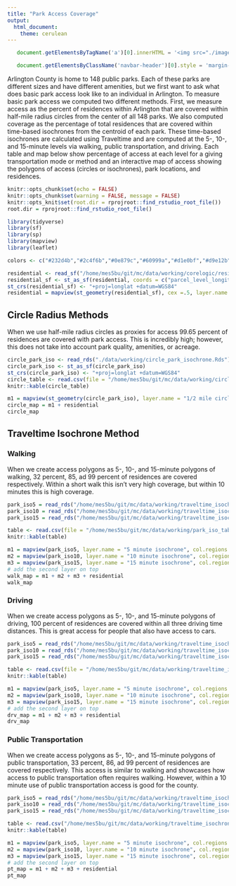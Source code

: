 ```yaml
---
title: "Park Access Coverage"
output: 
  html_document:
    theme: cerulean
---
```

```js

   document.getElementsByTagName('a')[0].innerHTML = '<img src="./images/DSPG_white-01.png" width="120px" />'

   document.getElementsByClassName('navbar-header')[0].style = 'margin-top:-10px;'

```

Arlington County is home to 148 public parks. Each of these parks are different sizes and have different amenities, but we first want to ask what does basic park access look like to an individual in Arlington. To measure basic park access we computed two different methods. First, we measure access as the percent of residences within Arlington that are covered within half-mile radius circles from the center of all 148 parks. We also computed coverage as the percentage of total residences that are covered within time-based isochrones from the centroid of each park. These time-based isochrones are calculated using Traveltime and are computed at the 5-, 10-, and 15-minute levels via walking, public transportation, and driving. Each table and map below show percentage of access at each level for a giving transportation mode or method and an interactive map of access showing the polygons of access (circles or isochrones), park locations, and residences. 
```r
knitr::opts_chunk$set(echo = FALSE)
knitr::opts_chunk$set(warning = FALSE, message = FALSE) 
knitr::opts_knit$set(root.dir = rprojroot::find_rstudio_root_file())
root.dir = rprojroot::find_rstudio_root_file()

library(tidyverse)
library(sf)
library(sp)
library(mapview)
library(leaflet)

colors <- c("#232d4b","#2c4f6b","#0e879c","#60999a","#d1e0bf","#d9e12b","#e6ce3a","#e6a01d","#e57200","#fdfdfd")

residential <- read_sf("/home/mes5bu/git/mc/data/working/corelogic/residential.csv")
residential_sf <- st_as_sf(residential, coords = c("parcel_level_longitude", "parcel_level_latitude"))
st_crs(residential_sf) <- "+proj=longlat +datum=WGS84"
residential = mapview(st_geometry(residential_sf), cex =.5, layer.name = "residential areas", color = colors[5])
```

## Circle Radius Methods

When we use half-mile radius circles as proxies for access 99.65 percent of residences are covered with park access. This is incredibly high; however, this does not take into account park quality, amenities, or acreage.

```r
circle_park_iso <- read_rds("./data/working/circle_park_isochrone.Rds")
circle_park_iso <- st_as_sf(circle_park_iso)
st_crs(circle_park_iso) <- "+proj=longlat +datum=WGS84"
circle_table <- read.csv(file = "/home/mes5bu/git/mc/data/working/circle_park_iso_table.csv")
knitr::kable(circle_table)
```

```r
m1 = mapview(st_geometry(circle_park_iso), layer.name = "1/2 mile circle", col.regions = colors[1])
circle_map = m1 + residential
circle_map
```

## Traveltime Isochrone Method

### Walking

When we create access polygons as 5-, 10-, and 15-minute polygons of walking, 32 percent, 85, ad 99 percent of residences are covered respectively. Within a short walk this isn't very high coverage, but within 10 minutes this is high coverage.

```r
park_iso5 = read_rds("/home/mes5bu/git/mc/data/working/traveltime_isochrones/park_intersect_w_5.Rds")
park_iso10 = read_rds("/home/mes5bu/git/mc/data/working/traveltime_isochrones/park_intersect_w_10.Rds")
park_iso15 = read_rds("/home/mes5bu/git/mc/data/working/traveltime_isochrones/park_intersect_w_15.Rds")

table <- read.csv(file = "/home/mes5bu/git/mc/data/working/park_iso_table.csv")
knitr::kable(table)
```

```r
m1 = mapview(park_iso5, layer.name = "5 minute isochrone", col.regions = colors[1])
m2 = mapview(park_iso10, layer.name = "10 minute isochrone", col.regions = colors[2])
m3 = mapview(park_iso15, layer.name = "15 minute isochrone", col.regions = colors[3])
# add the second layer on top
walk_map = m1 + m2 + m3 + residential
walk_map
```

### Driving

When we create access polygons as 5-, 10-, and 15-minute polygons of driving, 100 percent of residences are covered within all three driving time distances. This is great access for people that also have access to cars.

```r
park_iso5 = read_rds("/home/mes5bu/git/mc/data/working/traveltime_isochrones/park_intersect_drv_5.Rds")
park_iso10 = read_rds("/home/mes5bu/git/mc/data/working/traveltime_isochrones/park_intersect_drv_10.Rds")
park_iso15 = read_rds("/home/mes5bu/git/mc/data/working/traveltime_isochrones/park_intersect_drv_15.Rds")

table <- read.csv(file = "/home/mes5bu/git/mc/data/working/traveltime_isochrones/park_iso_drv_table.csv")
knitr::kable(table)
```

```r
m1 = mapview(park_iso5, layer.name = "5 minute isochrone", col.regions = colors[1])
m2 = mapview(park_iso10, layer.name = "10 minute isochrone", col.regions = colors[2])
m3 = mapview(park_iso15, layer.name = "15 minute isochrone", col.regions = colors[3])
# add the second layer on top
drv_map = m1 + m2 + m3 + residential
drv_map
```


### Public Transportation
When we create access polygons as 5-, 10-, and 15-minute polygons of public transportation, 33 percent, 86, ad 99 percent of residences are covered respectively. This access is similar to walking and showcases how access to public transportation often requires walking. However, within a 10 minute use of public transportation access is good for the county.

```r
park_iso5 = read_rds("/home/mes5bu/git/mc/data/working/traveltime_isochrones/park_intersect_pt_5.Rds")
park_iso10 = read_rds("/home/mes5bu/git/mc/data/working/traveltime_isochrones/park_intersect_pt_10.Rds")
park_iso15 = read_rds("/home/mes5bu/git/mc/data/working/traveltime_isochrones/park_intersect_wpt_15.Rds")

table <- read.csv("/home/mes5bu/git/mc/data/working/traveltime_isochrones/park_iso_pt_table.csv")
knitr::kable(table)

```

```r
m1 = mapview(park_iso5, layer.name = "5 minute isochrone", col.regions = colors[1])
m2 = mapview(park_iso10, layer.name = "10 minute isochrone", col.regions = colors[2])
m3 = mapview(park_iso15, layer.name = "15 minute isochrone", col.regions = colors[3])
# add the second layer on top
pt_map = m1 + m2 + m3 + residential
pt_map
```
